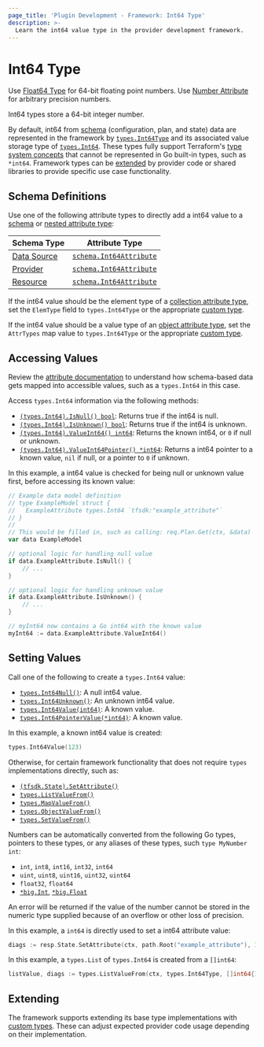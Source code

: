 ```yaml
---
page_title: 'Plugin Development - Framework: Int64 Type'
description: >-
  Learn the int64 value type in the provider development framework.
---
```


# Int64 Type

<Tip>

Use [Float64 Type](/terraform/plugin/framework/handling-data/types/int64) for 64-bit floating point numbers. Use [Number Attribute](/terraform/plugin/framework/handling-data/types/number) for arbitrary precision numbers.

</Tip>

Int64 types store a 64-bit integer number.

By default, int64 from [schema](/terraform/plugin/framework/handling-data/schemas) (configuration, plan, and state) data are represented in the framework by [`types.Int64Type`](https://pkg.go.dev/github.com/hashicorp/terraform-plugin-framework/types#Int64Type) and its associated value storage type of [`types.Int64`](https://pkg.go.dev/github.com/hashicorp/terraform-plugin-framework/types#Int64). These types fully support Terraform's [type system concepts](/terraform/plugin/framework/handling-data/terraform-concepts) that cannot be represented in Go built-in types, such as `*int64`. Framework types can be [extended](#extending) by provider code or shared libraries to provide specific use case functionality.

## Schema Definitions

Use one of the following attribute types to directly add a int64 value to a [schema](/terraform/plugin/framework/handling-data/schemas) or [nested attribute type](/terraform/plugin/framework/handling-data/attributes#nested-attribute-types):

| Schema Type | Attribute Type |
|-------------|----------------|
| [Data Source](/terraform/plugin/framework/data-sources) | [`schema.Int64Attribute`](https://pkg.go.dev/github.com/hashicorp/terraform-plugin-framework/datasource/schema#Int64Attribute) |
| [Provider](/terraform/plugin/framework/provider) | [`schema.Int64Attribute`](https://pkg.go.dev/github.com/hashicorp/terraform-plugin-framework/provider/schema#Int64Attribute) |
| [Resource](/terraform/plugin/framework/resources) | [`schema.Int64Attribute`](https://pkg.go.dev/github.com/hashicorp/terraform-plugin-framework/resource/schema#Int64Attribute) |

If the int64 value should be the element type of a [collection attribute type](/terraform/plugin/framework/handling-data/attributes#collection-attribute-types), set the `ElemType` field to `types.Int64Type` or the appropriate [custom type](#extending).

If the int64 value should be a value type of an [object attribute type](/terraform/plugin/framework/handling-data/attributes#object-attribute-type), set the `AttrTypes` map value to `types.Int64Type` or the appropriate [custom type](#extending).

## Accessing Values

<Tip>

Review the [attribute documentation](/terraform/plugin/framework/handling-data/attributes/int64#accessing-values) to understand how schema-based data gets mapped into accessible values, such as a `types.Int64` in this case.

</Tip>

Access `types.Int64` information via the following methods:

* [`(types.Int64).IsNull() bool`](https://pkg.go.dev/github.com/hashicorp/terraform-plugin-framework/types/basetypes#Int64Value.IsNull): Returns true if the int64 is null.
* [`(types.Int64).IsUnknown() bool`](https://pkg.go.dev/github.com/hashicorp/terraform-plugin-framework/types/basetypes#Int64Value.IsUnknown): Returns true if the int64 is unknown.
* [`(types.Int64).ValueInt64() int64`](https://pkg.go.dev/github.com/hashicorp/terraform-plugin-framework/types/basetypes#Int64Value.ValueInt64): Returns the known int64, or `0` if null or unknown.
* [`(types.Int64).ValueInt64Pointer() *int64`](https://pkg.go.dev/github.com/hashicorp/terraform-plugin-framework/types/basetypes#Int64Value.ValueInt64Pointer): Returns a int64 pointer to a known value, `nil` if null, or a pointer to `0` if unknown.

In this example, a int64 value is checked for being null or unknown value first, before accessing its known value:

```go
// Example data model definition
// type ExampleModel struct {
//   ExampleAttribute types.Int64 `tfsdk:"example_attribute"`
// }
//
// This would be filled in, such as calling: req.Plan.Get(ctx, &data)
var data ExampleModel

// optional logic for handling null value
if data.ExampleAttribute.IsNull() {
    // ...
}

// optional logic for handling unknown value
if data.ExampleAttribute.IsUnknown() {
    // ...
}

// myInt64 now contains a Go int64 with the known value
myInt64 := data.ExampleAttribute.ValueInt64()
```

## Setting Values

Call one of the following to create a `types.Int64` value:

* [`types.Int64Null()`](https://pkg.go.dev/github.com/hashicorp/terraform-plugin-framework/types#Int64Null): A null int64 value.
* [`types.Int64Unknown()`](https://pkg.go.dev/github.com/hashicorp/terraform-plugin-framework/types#Int64Unknown): An unknown int64 value.
* [`types.Int64Value(int64)`](https://pkg.go.dev/github.com/hashicorp/terraform-plugin-framework/types#Int64Value): A known value.
* [`types.Int64PointerValue(*int64)`](https://pkg.go.dev/github.com/hashicorp/terraform-plugin-framework/types#Int64PointerValue): A known value.

In this example, a known int64 value is created:

```go
types.Int64Value(123)
```

Otherwise, for certain framework functionality that does not require `types` implementations directly, such as:

* [`(tfsdk.State).SetAttribute()`](https://pkg.go.dev/github.com/hashicorp/terraform-plugin-framework/tfsdk#State.SetAttribute)
* [`types.ListValueFrom()`](https://pkg.go.dev/github.com/hashicorp/terraform-plugin-framework/types#ListValueFrom)
* [`types.MapValueFrom()`](https://pkg.go.dev/github.com/hashicorp/terraform-plugin-framework/types#MapValueFrom)
* [`types.ObjectValueFrom()`](https://pkg.go.dev/github.com/hashicorp/terraform-plugin-framework/types#ObjectValueFrom)
* [`types.SetValueFrom()`](https://pkg.go.dev/github.com/hashicorp/terraform-plugin-framework/types#SetValueFrom)

Numbers can be automatically converted from the following Go types, pointers to these types, or any aliases of these types, such `type MyNumber int`:

* `int`, `int8`, `int16`, `int32`, `int64`
* `uint`, `uint8`, `uint16`, `uint32`, `uint64`
* `float32`, `float64`
* [`*big.Int`](https://pkg.go.dev/math/big#Int), [`*big.Float`](https://pkg.go.dev/math/big#Float)

An error will be returned if the value of the number cannot be stored in the numeric type supplied because of an overflow or other loss of precision.

In this example, a `int64` is directly used to set a int64 attribute value:

```go
diags := resp.State.SetAttribute(ctx, path.Root("example_attribute"), 123)
```

In this example, a `types.List` of `types.Int64` is created from a `[]int64`:

```go
listValue, diags := types.ListValueFrom(ctx, types.Int64Type, []int64{123, 456})
```

## Extending

The framework supports extending its base type implementations with [custom types](/terraform/plugin/framework/handling-data/types/custom). These can adjust expected provider code usage depending on their implementation.
